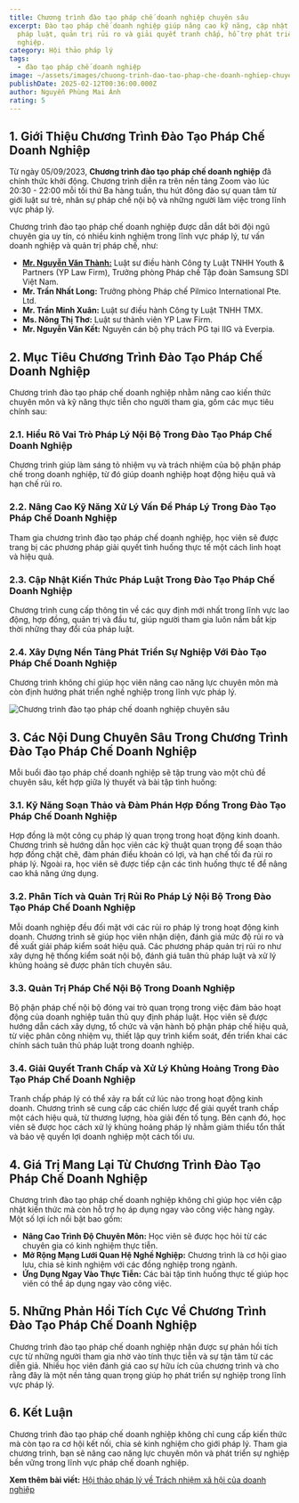 ```yaml
---
title: Chương trình đào tạo pháp chế doanh nghiệp chuyên sâu
excerpt: Đào tạo pháp chế doanh nghiệp giúp nâng cao kỹ năng, cập nhật kiến thức
  pháp luật, quản trị rủi ro và giải quyết tranh chấp, hỗ trợ phát triển sự
  nghiệp.
category: Hội thảo pháp lý
tags:
  - đào tạo pháp chế doanh nghiệp
image: ~/assets/images/chuong-trinh-dao-tao-phap-che-doanh-nghiep-chuyen-sau.jpg
publishDate: 2025-02-12T00:36:00.000Z
author: Nguyễn Phùng Mai Ánh
rating: 5
---
```

## 1. Giới Thiệu Chương Trình Đào Tạo Pháp Chế Doanh Nghiệp

Từ ngày 05/09/2023, **Chương trình đào tạo pháp chế doanh nghiệp** đã chính thức khởi động. Chương trình diễn ra trên nền tảng Zoom vào lúc 20:30 - 22:00 mỗi tối thứ Ba hàng tuần, thu hút đông đảo sự quan tâm từ giới luật sư trẻ, nhân sự pháp chế nội bộ và những người làm việc trong lĩnh vực pháp lý.

Chương trình đào tạo pháp chế doanh nghiệp được dẫn dắt bởi đội ngũ chuyên gia uy tín, có nhiều kinh nghiệm trong lĩnh vực pháp lý, tư vấn doanh nghiệp và quản trị pháp chế, như:

* **[Mr. Nguyễn Văn Thành:](https://yplawfirm.vn/tac-gia/luat-su-nguyen-van-thanh)** Luật sư điều hành Công ty Luật TNHH Youth & Partners (YP Law Firm), Trưởng phòng Pháp chế Tập đoàn Samsung SDI Việt Nam.
* **Mr. Trần Nhất Long:** Trưởng phòng Pháp chế Pilmico International Pte. Ltd.
* **Mr. Trần Minh Xuân:** Luật sư điều hành Công ty Luật TNHH TMX.
* **Ms. Nông Thị Thơ:** Luật sư thành viên YP Law Firm.
* **Mr. Nguyễn Văn Kết:** Nguyên cán bộ phụ trách PG tại IIG và Everpia.

## 2. Mục Tiêu Chương Trình Đào Tạo Pháp Chế Doanh Nghiệp

Chương trình đào tạo pháp chế doanh nghiệp nhằm nâng cao kiến thức chuyên môn và kỹ năng thực tiễn cho người tham gia, gồm các mục tiêu chính sau:

### 2.1. Hiểu Rõ Vai Trò Pháp Lý Nội Bộ Trong Đào Tạo Pháp Chế Doanh Nghiệp

Chương trình giúp làm sáng tỏ nhiệm vụ và trách nhiệm của bộ phận pháp chế trong doanh nghiệp, từ đó giúp doanh nghiệp hoạt động hiệu quả và hạn chế rủi ro.

### 2.2. Nâng Cao Kỹ Năng Xử Lý Vấn Đề Pháp Lý Trong Đào Tạo Pháp Chế Doanh Nghiệp

Tham gia chương trình đào tạo pháp chế doanh nghiệp, học viên sẽ được trang bị các phương pháp giải quyết tình huống thực tế một cách linh hoạt và hiệu quả.

### 2.3. Cập Nhật Kiến Thức Pháp Luật Trong Đào Tạo Pháp Chế Doanh Nghiệp

Chương trình cung cấp thông tin về các quy định mới nhất trong lĩnh vực lao động, hợp đồng, quản trị và đầu tư, giúp người tham gia luôn nắm bắt kịp thời những thay đổi của pháp luật.

### 2.4. Xây Dựng Nền Tảng Phát Triển Sự Nghiệp Với Đào Tạo Pháp Chế Doanh Nghiệp

Chương trình không chỉ giúp học viên nâng cao năng lực chuyên môn mà còn định hướng phát triển nghề nghiệp trong lĩnh vực pháp lý.

![Chương trình đào tạo pháp chế doanh nghiệp chuyên sâu](~/assets/images/chuong-trinh-dao-tao-phap-che-doanh-nghiep-chuyen-sau.jpg "Chương trình đào tạo pháp chế doanh nghiệp chuyên sâu")

## 3. Các Nội Dung Chuyên Sâu Trong Chương Trình Đào Tạo Pháp Chế Doanh Nghiệp

Mỗi buổi đào tạo pháp chế doanh nghiệp sẽ tập trung vào một chủ đề chuyên sâu, kết hợp giữa lý thuyết và bài tập tình huống:

### 3.1. Kỹ Năng Soạn Thảo và Đàm Phán Hợp Đồng Trong Đào Tạo Pháp Chế Doanh Nghiệp

Hợp đồng là một công cụ pháp lý quan trọng trong hoạt động kinh doanh. Chương trình sẽ hướng dẫn học viên các kỹ thuật quan trọng để soạn thảo hợp đồng chặt chẽ, đàm phán điều khoản có lợi, và hạn chế tối đa rủi ro pháp lý. Ngoài ra, học viên sẽ được tiếp cận các tình huống thực tế để nâng cao khả năng ứng dụng.

### 3.2. Phân Tích và Quản Trị Rủi Ro Pháp Lý Nội Bộ Trong Đào Tạo Pháp Chế Doanh Nghiệp

Mỗi doanh nghiệp đều đối mặt với các rủi ro pháp lý trong hoạt động kinh doanh. Chương trình sẽ giúp học viên nhận diện, đánh giá mức độ rủi ro và đề xuất giải pháp kiểm soát hiệu quả. Các phương pháp quản trị rủi ro như xây dựng hệ thống kiểm soát nội bộ, đánh giá tuân thủ pháp luật và xử lý khủng hoảng sẽ được phân tích chuyên sâu.

### 3.3. Quản Trị Pháp Chế Nội Bộ Trong Doanh Nghiệp

Bộ phận pháp chế nội bộ đóng vai trò quan trọng trong việc đảm bảo hoạt động của doanh nghiệp tuân thủ quy định pháp luật. Học viên sẽ được hướng dẫn cách xây dựng, tổ chức và vận hành bộ phận pháp chế hiệu quả, từ việc phân công nhiệm vụ, thiết lập quy trình kiểm soát, đến triển khai các chính sách tuân thủ pháp luật trong doanh nghiệp.

### 3.4. Giải Quyết Tranh Chấp và Xử Lý Khủng Hoảng Trong Đào Tạo Pháp Chế Doanh Nghiệp

Tranh chấp pháp lý có thể xảy ra bất cứ lúc nào trong hoạt động kinh doanh. Chương trình sẽ cung cấp các chiến lược để giải quyết tranh chấp một cách hiệu quả, từ thương lượng, hòa giải đến tố tụng. Bên cạnh đó, học viên sẽ được học cách xử lý khủng hoảng pháp lý nhằm giảm thiểu tổn thất và bảo vệ quyền lợi doanh nghiệp một cách tối ưu.

## 4. Giá Trị Mang Lại Từ Chương Trình Đào Tạo Pháp Chế Doanh Nghiệp

Chương trình đào tạo pháp chế doanh nghiệp không chỉ giúp học viên cập nhật kiến thức mà còn hỗ trợ họ áp dụng ngay vào công việc hàng ngày. Một số lợi ích nổi bật bao gồm:

* **Nâng Cao Trình Độ Chuyên Môn:** Học viên sẽ được học hỏi từ các chuyên gia có kinh nghiệm thực tiễn.
* **Mở Rộng Mạng Lưới Quan Hệ Nghề Nghiệp:** Chương trình là cơ hội giao lưu, chia sẻ kinh nghiệm với các đồng nghiệp trong ngành.
* **Ứng Dụng Ngay Vào Thực Tiễn:** Các bài tập tình huống thực tế giúp học viên có thể áp dụng ngay vào công việc.

## 5. Những Phản Hồi Tích Cực Về Chương Trình Đào Tạo Pháp Chế Doanh Nghiệp

Chương trình đào tạo pháp chế doanh nghiệp nhận được sự phản hồi tích cực từ những người tham gia nhờ vào tính thực tiễn và sự tận tâm từ các diễn giả. Nhiều học viên đánh giá cao sự hữu ích của chương trình và cho rằng đây là một nền tảng quan trọng giúp họ phát triển sự nghiệp trong lĩnh vực pháp lý.

## 6. Kết Luận

Chương trình đào tạo pháp chế doanh nghiệp không chỉ cung cấp kiến thức mà còn tạo ra cơ hội kết nối, chia sẻ kinh nghiệm cho giới pháp lý. Tham gia chương trình, bạn sẽ nâng cao năng lực chuyên môn và phát triển sự nghiệp bền vững trong lĩnh vực pháp chế doanh nghiệp.

**Xem thêm bài viết:** [Hội thảo pháp lý về Trách nhiệm xã hội của doanh nghiệp](https://yplawfirm.vn/tin-tuc/hoi-thao-phap-ly-ve-trach-nhiem-xa-hoi-cua-doanh-nghiep)
